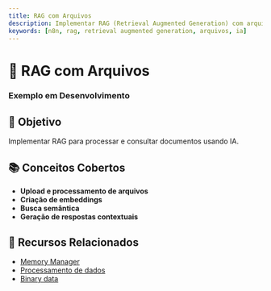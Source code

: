---
title: RAG com Arquivos
description: Implementar RAG (Retrieval Augmented Generation) com arquivos no n8n - em desenvolvimento
keywords: [n8n, rag, retrieval augmented generation, arquivos, ia]
---


# 📄 RAG com Arquivos

<div style={{
  background: '#805ad5',
  padding: '1.5rem',
  borderRadius: '8px',
  color: 'white',
  textAlign: 'center'
}}>
  <IonicIcon name="document-text-outline" style={{fontSize: '32px', marginBottom: '0.5rem'}} />
  <h3 style={{color: 'white'}}>Exemplo em Desenvolvimento</h3>
</div>

## 🎯 Objetivo

Implementar RAG para processar e consultar documentos usando IA.

## 📚 Conceitos Cobertos

- **Upload e processamento de arquivos**
- **Criação de embeddings**
- **Busca semântica**
- **Geração de respostas contextuais**

## 🔗 Recursos Relacionados

- [Memory Manager](/advanced-ai/nodes-ia/memory-manager)
- [Processamento de dados](/integracoes/builtin-nodes/data-processing)
- [Binary data](/logica-e-dados/data/binary-data)